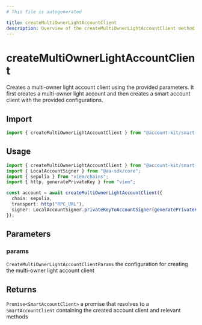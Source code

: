 ```yaml
---
# This file is autogenerated

title: createMultiOwnerLightAccountClient
description: Overview of the createMultiOwnerLightAccountClient method
---
```


# createMultiOwnerLightAccountClient

Creates a multi-owner light account client using the provided parameters. It first creates a multi-owner light account and then creates a smart account client with the provided configurations.

## Import

```ts
import { createMultiOwnerLightAccountClient } from "@account-kit/smart-contracts";
```

## Usage

```ts
import { createMultiOwnerLightAccountClient } from "@account-kit/smart-contracts";
import { LocalAccountSigner } from "@aa-sdk/core";
import { sepolia } from "viem/chains";
import { http, generatePrivateKey } from "viem";

const account = await createMultiOwnerLightAccountClient({
  chain: sepolia,
  transport: http("RPC_URL"),
  signer: LocalAccountSigner.privateKeyToAccountSigner(generatePrivateKey()),
});
```

## Parameters

### params

`CreateMultiOwnerLightAccountClientParams`
the configuration for creating the multi-owner light account client

## Returns

`Promise<SmartAccountClient>`
a promise that resolves to a `SmartAccountClient` containing the created account client and relevant methods
